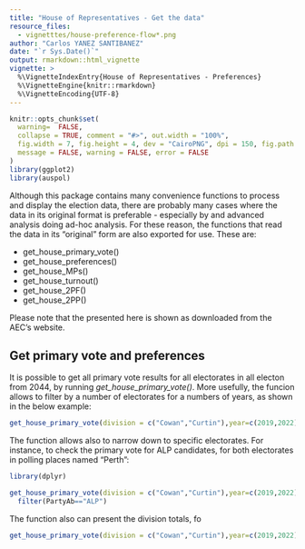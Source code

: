 ```yaml
---
title: "House of Representatives - Get the data"
resource_files:
  - vignetttes/house-preference-flow*.png
author: "Carlos YANEZ SANTIBANEZ"
date: "`r Sys.Date()`"
output: rmarkdown::html_vignette
vignette: >
  %\VignetteIndexEntry{House of Representatives - Preferences}
  %\VignetteEngine{knitr::rmarkdown}
  %\VignetteEncoding{UTF-8}
---
```


```r

knitr::opts_chunk$set(
  warning=  FALSE,
  collapse = TRUE, comment = "#>", out.width = "100%",
  fig.width = 7, fig.height = 4, dev = "CairoPNG", dpi = 150, fig.path = "vignettes/house-get-data-",
  message = FALSE, warning = FALSE, error = FALSE
)
library(ggplot2)
library(auspol)

```


Although this package contains many convenience functions to process and display the election data, there are probably many cases where the data in its original format is preferable - especially by and advanced analysis doing ad-hoc analysis. For these reason, the functions that read the data in its "original" form are also exported for use. These are:

- get_house_primary_vote()
- get_house_preferences()
- get_house_MPs()
- get_house_turnout()
- get_house_2PF()
- get_house_2PP()

Please note that the presented here is shown as downloaded from the AEC's website.

## Get primary vote and preferences

It is possible to get all primary vote results for all electorates in all electon from 2044, by running *get_house_primary_vote()*. More usefully, the funcion allows to filter by a number of electorates for a numbers of years, as shown in the below example:

```r
get_house_primary_vote(division = c("Cowan","Curtin"),year=c(2019,2022))
```

The function allows also to narrow down to specific electorates. For instance, to check the primary vote for ALP candidates, for both electorates in polling places named "Perth":


```r
library(dplyr)

get_house_primary_vote(division = c("Cowan","Curtin"),year=c(2019,2022),polling_places = "Perth") |>
  filter(PartyAb=="ALP")
```

The function also can present the division totals, fo

```r

get_house_primary_vote(division = c("Cowan","Curtin"),year=c(2019,2022), aggregation = TRUE)
```




